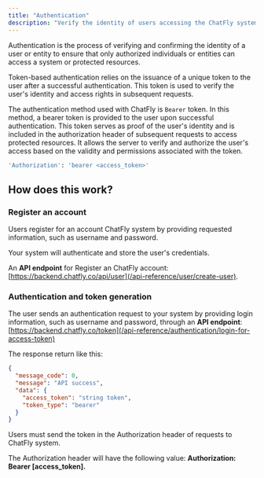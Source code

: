 ```yaml
---
title: "Authentication"
description: "Verify the identity of users accessing the ChatFly system"
---
```

Authentication is the process of verifying and confirming the identity of a user or entity to ensure that only authorized individuals or entities can access a system or protected resources.

Token-based authentication relies on the issuance of a unique token to the user after a successful authentication. This token is used to verify the user's identity and access rights in subsequent requests.

The authentication method used with ChatFly is `Bearer` token. In this method, a bearer token is provided to the user upon successful authentication. This token serves as proof of the user's identity and is included in the authorization header of subsequent requests to access protected resources. It allows the server to verify and authorize the user's access based on the validity and permissions associated with the token.
```bash
'Authorization': 'bearer <access_token>'
```

## How does this work?

### Register an account

Users register for an account ChatFly system by providing requested information, such as username and password.

Your system will authenticate and store the user's credentials.

An **API endpoint** for Register an ChatFly account: [https://backend.chatfly.co/api/user](/api-reference/user/create-user).

### Authentication and token generation

The user sends an authentication request to your system by providing login information, such as username and password, through an **API endpoint**: [https://backend.chatfly.co/token](/api-reference/authentication/login-for-access-token)

The response return like this:
```json Response Example
{
  "message_code": 0,
  "message": "API success",
  "data": {
    "access_token": "string token",
    "token_type": "bearer"
  }
}
```

Users must send the token in the Authorization header of requests to ChatFly system.

The Authorization header will have the following value: **Authorization: Bearer [access_token].**


